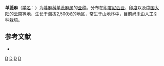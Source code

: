 {{Infraspeciesbox
| genus = Droguetia
| species = iners
| subspecies = urticoides
| authority = (Wight) Friis et Wilmot-Dear
}}

'''单蕊麻'''（[[学名|学名]]：{{lang|la|''Droguetia iners'' subsp. ''urticoides''}}）为[[荨麻科|荨麻科]][[单蕊麻属|单蕊麻属]]的[[亚种|亚种]]。分布在[[印度尼西亚|印度尼西亚]]、[[印度|印度]]以及[[中国大陆|中国大陆]]的[[云南|云南]]等地，生长于海拔2,500米的地区，常生于山地林中，目前尚未由人工引种栽培。

== 参考文献 ==
<div class="references-small">
* {{cite web| url =http://www.bioinfo.cn/db05/KmzwSpecies.php?action=view&id=23234| title =单蕊麻| work =《中国高等植物数据库全库》| publisher =中国科学院微生物研究所| author =昆明植物研究所| accessdate =2009-02-26| deadurl =yes| archiveurl =https://web.archive.org/web/20160305041537/http://www.bioinfo.cn/db05/KmzwSpecies.php?action=view&id=23234| archivedate =2016-03-05}}
</div>
{{Taxonbar|from=Q10906422}}

[[Category:单蕊麻属|D]]
[[Category:云南植物|D]]
[[Category:印度植物|D]]
[[Category:印度尼西亚植物|D]]


{{植物小作品}}